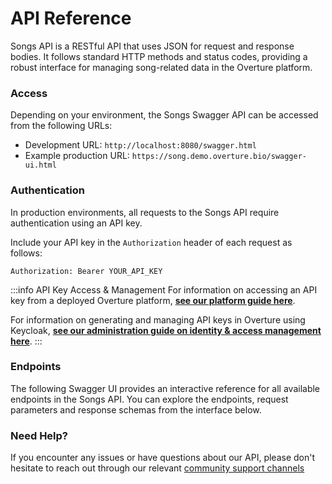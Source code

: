 # API Reference

Songs API is a RESTful API that uses JSON for request and response bodies. It follows standard HTTP methods and status codes, providing a robust interface for managing song-related data in the Overture platform.

### Access

Depending on your environment, the Songs Swagger API can be accessed from the following URLs:

- Development URL: `http://localhost:8080/swagger.html`
- Example production URL: `https://song.demo.overture.bio/swagger-ui.html`

### Authentication

In production environments, all requests to the Songs API require authentication using an API key. 

Include your API key in the `Authorization` header of each request as follows:

```
Authorization: Bearer YOUR_API_KEY
```

:::info API Key Access & Management
For information on accessing an API key from a deployed Overture platform, [**see our platform guide here**](/guides/user-guides/cli-submissions#generate-an-api-key). 

For information on generating and managing API keys in Overture using Keycloak, [**see our administration guide on identity & access management here**](/guides/administration-guides).
:::

### Endpoints

The following Swagger UI provides an interactive reference for all available endpoints in the Songs API. You can explore the endpoints, request parameters and response schemas from the interface below.


<SwaggerAPIDoc specName="song" />

### Need Help?

If you encounter any issues or have questions about our API, please don't hesitate to reach out through our relevant [community support channels](/community/support)